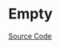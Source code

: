 
<Meta of={EmptyStories} />

# Empty

<Description of={Empty} />

[Source Code](https://github.com/Mezzanine-UI/mezzanine/blob/main/packages/react/src/Empty/Empty.tsx)

<ArgsTable of={Empty} />
